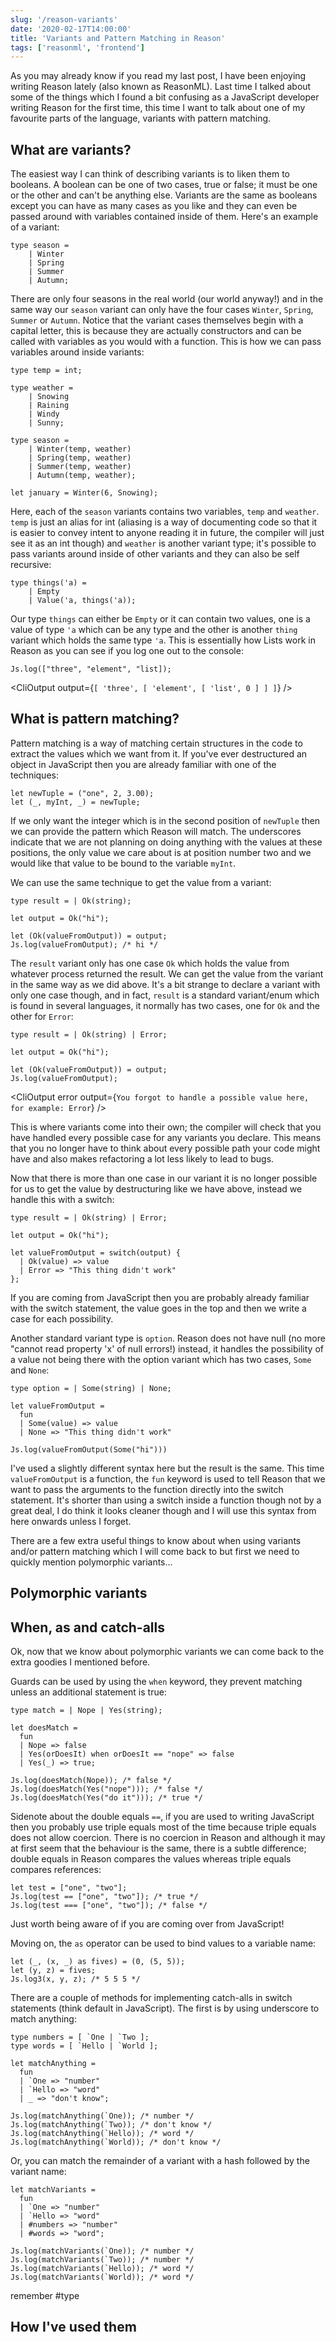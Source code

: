 ```yaml
---
slug: '/reason-variants'
date: '2020-02-17T14:00:00'
title: 'Variants and Pattern Matching in Reason'
tags: ['reasonml', 'frontend']
---
```



As you may already know if you read my last post, I have been enjoying writing Reason lately (also known as ReasonML). Last time I talked about some of the things which I found a bit confusing as a JavaScript developer writing Reason for the first time, this time I want to talk about one of my favourite parts of the language, variants with pattern matching.

## What are variants?
The easiest way I can think of describing variants is to liken them to booleans. A boolean can be one of two cases, true or false; it must be one or the other and can't be anything else. Variants are the same as booleans except you can have as many cases as you like and they can even be passed around with variables contained inside of them. Here's an example of a variant:

```reason
type season = 
    | Winter 
    | Spring 
    | Summer 
    | Autumn;
```
There are only four seasons in the real world (our world anyway!) and in the same way our `season` variant can only have the four cases `Winter`, `Spring`, `Summer` or `Autumn`. Notice that the variant cases themselves begin with a capital letter, this is because they are actually constructors and can be called with variables as you would with a function. This is how we can pass variables around inside variants:

```reason
type temp = int;

type weather = 
    | Snowing 
    | Raining 
    | Windy 
    | Sunny;
    
type season = 
    | Winter(temp, weather) 
    | Spring(temp, weather) 
    | Summer(temp, weather) 
    | Autumn(temp, weather);

let january = Winter(6, Snowing);
```
Here, each of the `season` variants contains two variables, `temp` and `weather`. `temp` is just an alias for int (aliasing is a way of documenting code so that it is easier to convey  intent to anyone reading it in future, the compiler will just see it as an int though) and `weather` is another variant type; it's possible to pass variants around inside of other variants and they can also be self recursive:

```reason
type things('a) = 
    | Empty 
    | Value('a, things('a));
```
Our type `things` can either be `Empty` or it can contain two values, one is a value of type `'a` which can be any type and the other is another `thing` variant which holds the same type `'a`. This is essentially how Lists work in Reason as you can see if you log one out to the console:

```reason
Js.log(["three", "element", "list]);
```
<CliOutput
  output={`[ 'three', [ 'element', [ 'list', 0 ] ] ]`}
/>

## What is pattern matching?
Pattern matching is a way of matching certain structures in the code to extract the values which we want from it. If you've ever destructured an object in JavaScript then you are already familiar with one of the techniques:

```reason
let newTuple = ("one", 2, 3.00);
let (_, myInt, _) = newTuple;
```
If we only want the integer which is in the second position of `newTuple` then we can provide the pattern which Reason will match. The underscores indicate that we are not planning on doing anything with the values at these positions, the only value we care about is at position number two and we would like that value to be bound to the variable `myInt`.

We can use the same technique to get the value from a variant:
```reason
type result = | Ok(string);

let output = Ok("hi");

let (Ok(valueFromOutput)) = output;
Js.log(valueFromOutput); /* hi */
```

The `result` variant only has one case `Ok` which holds the value from whatever process returned the result. We can get the value from the variant in the same way as we did above. It's a bit strange to declare a variant with only one case though, and in fact, `result` is a standard variant/enum which is found in several languages, it normally has two cases, one for `Ok` and the other for `Error`:

```reason
type result = | Ok(string) | Error;

let output = Ok("hi");

let (Ok(valueFromOutput)) = output;
Js.log(valueFromOutput);
```
<CliOutput error output={`You forgot to handle a possible value here, for example:
Error`} />

This is where variants come into their own; the compiler will check that you have handled every possible case for any variants you declare. This means that you no longer have to think about every possible path your code might have and also makes refactoring a lot less likely to lead to bugs. 

Now that there is more than one case in our variant it is no longer possible for us to get the value by destructuring like we have above, instead we handle this with a switch:
```reason
type result = | Ok(string) | Error;

let output = Ok("hi");

let valueFromOutput = switch(output) {
  | Ok(value) => value
  | Error => "This thing didn't work"
};
```
If you are coming from JavaScript then you are probably already familiar with the switch statement, the value goes in the top and then we write a case for each possibility.

Another standard variant type is `option`. Reason does not have null (no more "cannot read property 'x' of null errors!) instead, it handles the possibility of a value not being there with the option variant which has two cases, `Some` and `None`:
```reason
type option = | Some(string) | None;

let valueFromOutput =
  fun
  | Some(value) => value
  | None => "This thing didn't work"

Js.log(valueFromOutput(Some("hi")))
```
I've used a slightly different syntax here but the result is the same. This time `valueFromOutput` is a function, the `fun` keyword is used to tell Reason that we want to pass the arguments to the function directly into the switch statement. It's shorter than using a switch inside a function though not by a great deal, I do think it looks cleaner though and I will use this syntax from here onwards unless I forget.

There are a few extra useful things to know about when using variants and/or pattern matching which I will come back to but first we need to quickly mention polymorphic variants...

## Polymorphic variants


## When, as and catch-alls
Ok, now that we know about polymorphic variants we can come back to the extra goodies I mentioned before.

Guards can be used by using the `when` keyword, they prevent matching unless an additional statement is true:
```reason
type match = | Nope | Yes(string);

let doesMatch = 
  fun
  | Nope => false
  | Yes(orDoesIt) when orDoesIt == "nope" => false
  | Yes(_) => true;

Js.log(doesMatch(Nope)); /* false */
Js.log(doesMatch(Yes("nope"))); /* false */
Js.log(doesMatch(Yes("do it"))); /* true */
```
Sidenote about the double equals `==`, if you are used to writing JavaScript then you probably use triple equals most of the time because triple equals does not allow coercion. There is no coercion in Reason and although it may at first seem that the behaviour is the same, there is a subtle difference; double equals in Reason compares the values whereas triple equals compares references:
```reason
let test = ["one", "two"];
Js.log(test == ["one", "two"]); /* true */
Js.log(test === ["one", "two"]); /* false */
```

Just worth being aware of if you are coming over from JavaScript!

Moving on, the `as` operator can be used to bind values to a variable name:
```reason
let (_, (x, _) as fives) = (0, (5, 5));
let (y, z) = fives;
Js.log3(x, y, z); /* 5 5 5 */
```

There are a couple of methods for implementing catch-alls in switch statements (think default in JavaScript). The first is by using underscore to match anything:
```reason
type numbers = [ `One | `Two ];
type words = [ `Hello | `World ];

let matchAnything = 
  fun
  | `One => "number"
  | `Hello => "word" 
  | _ => "don't know";

Js.log(matchAnything(`One)); /* number */
Js.log(matchAnything(`Two)); /* don't know */
Js.log(matchAnything(`Hello)); /* word */
Js.log(matchAnything(`World)); /* don't know */
```

Or, you can match the remainder of a variant with a hash followed by the variant name:
```reason
let matchVariants = 
  fun
  | `One => "number"
  | `Hello => "word" 
  | #numbers => "number"
  | #words => "word";

Js.log(matchVariants(`One)); /* number */
Js.log(matchVariants(`Two)); /* number */
Js.log(matchVariants(`Hello)); /* word */
Js.log(matchVariants(`World)); /* word */
```



remember #type
## How I've used them
